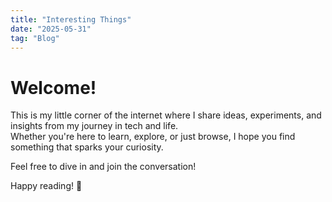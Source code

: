 ```yaml
---
title: "Interesting Things"
date: "2025-05-31"
tag: "Blog"
---
```


# Welcome!

This is my little corner of the internet where I share ideas, experiments, and insights from my journey in tech and life.  
Whether you're here to learn, explore, or just browse, I hope you find something that sparks your curiosity.

Feel free to dive in and join the conversation!

Happy reading! 🚀
